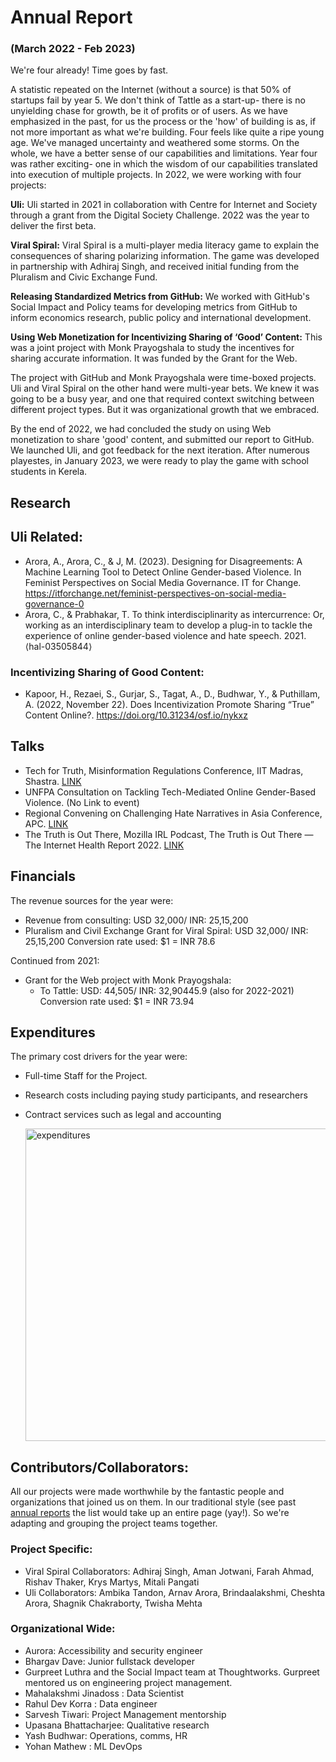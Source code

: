 # Annual Report

### (March 2022 - Feb 2023)

We're four already! Time goes by fast. 

A statistic repeated on the Internet (without a source) is that 50% of startups fail by year 5. We don't think of Tattle as a start-up- there is no unyielding chase for growth, be it of profits or of users. As we have emphasized in the past, for us the process or the 'how' of building is as, if not more important as what we're building. Four feels like quite a ripe young age. We've managed uncertainty and weathered some storms. On the whole, we have a better sense of our capabilities and limitations. Year four was rather exciting- one in which the wisdom of our capabilities translated into execution of multiple projects. In 2022, we were working with four projects:

**Uli:**
Uli started in 2021 in collaboration with Centre for Internet and Society through a grant from the Digital Society Challenge. 2022 was the year to deliver the first beta.

**Viral Spiral:**
Viral Spiral is a multi-player media literacy game to explain the consequences of sharing polarizing information. The game was developed in partnership with Adhiraj Singh, and received initial funding from the Pluralism and Civic Exchange Fund.  

**Releasing Standardized Metrics from GitHub:**
We worked with GitHub's Social Impact and Policy teams for developing metrics from GitHub to inform economics research, public policy and international development. 

**Using Web Monetization for Incentivizing Sharing of ‘Good’ Content:**
This was a joint project with Monk Prayogshala to study the incentives for sharing accurate information. It was funded by the Grant for the Web. 


The project with GitHub and Monk Prayogshala were time-boxed projects. Uli and Viral Spiral on the other hand were multi-year bets. We knew it was going to be a busy year, and one that required context switching between different project types. But it was organizational growth that we embraced. 

By the end of 2022, we had concluded the study on using Web monetization to share 'good' content, and submitted our report to GitHub. We launched Uli, and got feedback for the next iteration. After numerous playestes, in January 2023, we were ready to play the game with school students in Kerela. 

## Research

## Uli Related:
* Arora, A., Arora, C., & J, M. (2023). Designing for Disagreements: A Machine Learning Tool to Detect Online Gender-based Violence. In Feminist Perspectives on Social Media Governance. IT for Change. https://itforchange.net/feminist-perspectives-on-social-media-governance-0
* Arora, C., & Prabhakar, T. To think interdisciplinarity as intercurrence: Or, working as an interdisciplinary team to develop a plug-in to tackle the experience of online gender-based violence and hate speech. 2021. ⟨hal-03505844⟩

### Incentivizing Sharing of Good Content:
* Kapoor, H., Rezaei, S., Gurjar, S., Tagat, A., D., Budhwar, Y., & Puthillam, A. (2022, November 22). Does Incentivization Promote Sharing “True” Content Online?. https://doi.org/10.31234/osf.io/nykxz

## Talks
* Tech for Truth, Misinformation Regulations Conference, IIT Madras, Shastra. [LINK](https://www.linkedin.com/posts/shaastra-iit-madras_debunk-fakenews-misinformation-activity-7023688631433261056-yOxu)
* UNFPA Consultation on Tackling Tech-Mediated Online Gender-Based Violence. (No Link to event)
* Regional Convening on Challenging Hate Narratives in Asia Conference, APC. [LINK](https://www.apc.org/en/project/challenge)
* The Truth is Out There, Mozilla IRL Podcast, The Truth is Out There — The Internet Health Report 2022. [LINK](https://2022.internethealthreport.org/episodes/the-truth-is-out-there/)

## Financials
The revenue sources for the year were:
- Revenue from consulting: USD 32,000/ INR: 25,15,200
- Pluralism and Civil Exchange Grant for Viral Spiral: USD 32,000/ INR: 25,15,200
Conversion rate used: $1 = INR 78.6

Continued from 2021:
- Grant for the Web project with Monk Prayogshala:
  - To Tattle: USD: 44,505/ INR: 32,90445.9 (also for 2022-2021)
Conversion rate used: $1 = INR 73.94

## Expenditures

The primary cost drivers for the year were:
- Full-time Staff for the Project.
- Research costs including paying study participants, and researchers
- Contract services such as legal and accounting
  
  <img
    src="../../images/expenditures-2022-2023-chart.png"
    alt="expenditures"
    width="500"
  />

## Contributors/Collaborators:

All our projects were made worthwhile by the fantastic people and organizations that joined us on them. In our traditional style (see past [annual reports](https://tattle.co.in/report/) the list would take up an entire page (yay!). So we're adapting and grouping the project teams together.

### Project Specific:
- Viral Spiral Collaborators: Adhiraj Singh, Aman Jotwani, Farah Ahmad, Rishav Thaker, Krys Martys, Mitali Pangati
- Uli Collaborators:  Ambika Tandon, Arnav Arora, Brindaalakshmi, Cheshta Arora, Shagnik Chakraborty, Twisha Mehta

### Organizational Wide:
- Aurora: Accessibility and security engineer
- Bhargav Dave: Junior fullstack developer
- Gurpreet Luthra and the Social Impact team at Thoughtworks. Gurpreet mentored us on engineering project management. 
- Mahalakshmi Jinadoss : Data Scientist
- Rahul Dev Korra : Data engineer
- Sarvesh Tiwari: Project Management mentorship
- Upasana Bhattacharjee: Qualitative research
- Yash Budhwar: Operations, comms, HR
- Yohan Mathew : ML DevOps



